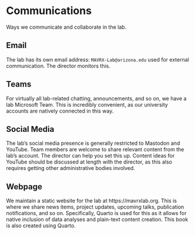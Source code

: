 # Communications {#sec-comms}

Ways we communicate and collaborate in the lab.

## Email {#sec-email}

The lab has its own email address: `MAVRX-Lab@arizona.edu` used for external communication. The director monitors this.

## Teams {#sec-teams}

For virtually all lab-related chatting, announcements, and so on, we have a lab Microsoft Team. This is incredibly convenient, as our university accounts are natively connected in this way.

## Social Media {#sec-social}

The lab's social media presence is generally restricted to Mastodon and YouTube. Team members are welcome to share relevant content from the lab's account. The director can help you set this up. Content ideas for YouTube should be discussed at length with the director, as this also requires getting other administrative bodies involved.

## Webpage {#sec-webpage}

We maintain a static website for the lab at https://mavrxlab.org. This is where we share news items, project updates, upcoming talks, publication notifications, and so on. Specifically, Quarto is used for this as it allows for native inclusion of data analyses and plain-text content creation. This book is also created using Quarto.
